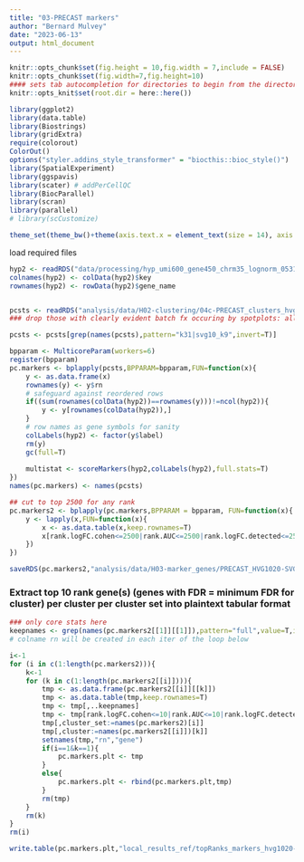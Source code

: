 ```yaml
---
title: "03-PRECAST markers"
author: "Bernard Mulvey"
date: "2023-06-13"
output: html_document
---
```



```r
knitr::opts_chunk$set(fig.height = 10,fig.width = 7,include = FALSE)
knitr::opts_chunk$set(fig.width=7,fig.height=10)
#### sets tab autocompletion for directories to begin from the directory containing the .Rproj session, instead of the script's directory if different
knitr::opts_knit$set(root.dir = here::here())

library(ggplot2)
library(data.table)
library(Biostrings)
library(gridExtra)
require(colorout)
ColorOut()
options("styler.addins_style_transformer" = "biocthis::bioc_style()")
library(SpatialExperiment)
library(ggspavis)
library(scater) # addPerCellQC
library(BiocParallel)
library(scran)
library(parallel)
# library(scCustomize)

theme_set(theme_bw()+theme(axis.text.x = element_text(size = 14), axis.title.x = element_text(size = 16), axis.text.y = element_text(size = 14), axis.title.y = element_text(size =16), plot.title = element_text(size = 20,hjust=0.5), strip.text = element_text(size=18), legend.text = element_text(size=10), legend.title = element_text(size=11,hjust=0.5)))
```

load required files
```r
hyp2 <- readRDS("data/processing/hyp_umi600_gene450_chrm35_lognorm_053123.RDS")
colnames(hyp2) <- colData(hyp2)$key
rownames(hyp2) <- rowData(hyp2)$gene_name


pcsts <- readRDS("analysis/data/H02-clustering/04c-PRECAST_clusters_hvg1020_nnsvg1020_k9-15-20-31.RDS")
### drop those with clearly evident batch fx occuring by spotplots: all k31, and SVG10 k9 which is not very clean in terms of assignments.

pcsts <- pcsts[grep(names(pcsts),pattern="k31|svg10_k9",invert=T)]
```

```r
bpparam <- MulticoreParam(workers=6)
register(bpparam)
pc.markers <- bplapply(pcsts,BPPARAM=bpparam,FUN=function(x){
    y <- as.data.frame(x)
    rownames(y) <- y$rn
    # safeguard against reordered rows
    if((sum(rownames(colData(hyp2))==rownames(y)))!=ncol(hyp2)){
        y <- y[rownames(colData(hyp2)),]
    }
    # row names as gene symbols for sanity
    colLabels(hyp2) <- factor(y$label)
    rm(y)
    gc(full=T)
    
    multistat <- scoreMarkers(hyp2,colLabels(hyp2),full.stats=T)
})
names(pc.markers) <- names(pcsts)

## cut to top 2500 for any rank
pc.markers2 <- bplapply(pc.markers,BPPARAM = bpparam, FUN=function(x){
    y <- lapply(x,FUN=function(x){
        x <- as.data.table(x,keep.rownames=T)
        x[rank.logFC.cohen<=2500|rank.AUC<=2500|rank.logFC.detected<=2500]
    })
})

saveRDS(pc.markers2,"analysis/data/H03-marker_genes/PRECAST_HVG1020-SVG1020_q9-15-20_scoremarkers_out.RDS")

```

### Extract top 10 rank gene(s) (genes with FDR = minimum FDR for cluster) per cluster per cluster set into plaintext tabular format
```r
### only core stats here
keepnames <- grep(names(pc.markers2[[1]][[1]]),pattern="full",value=T,invert=T)
# colname rn will be created in each iter of the loop below 

i<-1
for (i in c(1:length(pc.markers2))){
    k<-1
    for (k in c(1:length(pc.markers2[[i]]))){
        tmp <- as.data.frame(pc.markers2[[i]][[k]])
        tmp <- as.data.table(tmp,keep.rownames=T)
        tmp <- tmp[,..keepnames]
        tmp <- tmp[rank.logFC.cohen<=10|rank.AUC<=10|rank.logFC.detected<=10]
        tmp[,cluster_set:=names(pc.markers2)[i]]
        tmp[,cluster:=names(pc.markers2[[i]])[k]]
        setnames(tmp,"rn","gene")
        if(i==1&k==1){
            pc.markers.plt <- tmp
        }
        else{
            pc.markers.plt <- rbind(pc.markers.plt,tmp)
        }
        rm(tmp)
    }
    rm(k)
}
rm(i)

write.table(pc.markers.plt,"local_results_ref/topRanks_markers_hvg1020-svg1020-PRECAST_q9-15-20.txt",sep='\t',quote=F,row.names=F,col.names=T)
```
